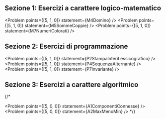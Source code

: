 
<Contest>

## Sezione 1: Esercizi a carattere logico-matematico

<Section>
  <Problem points={[5, 1, 0]} statement={M3CavalieriFurfanti} />
  <Problem points={[5, 1, 0]} statement={M6NumeroSpaccatoIn4} />
  <Problem points={[5, 1, 0]} statement={M8PotenzeDi10} />

  <Problem points={[5, 1, 0]} statement={M4Domino} />
  <Problem points={[5, 1, 0]} statement={M5SommeCoppie} />
  <Problem points={[5, 1, 0]} statement={M7NumeriColorati} />
</Section>

## Sezione 2: Esercizi di programmazione

<Section>
  <Problem points={[5, 1, 0]} statement={P5Mediana} />
  <Problem points={[5, 1, 0]} statement={P8IncrementaDi7} />
  <Problem points={[5, 1, 0]} statement={P9TrovaElemento} />

  <Problem points={[5, 1, 0]} statement={P2StampaInteriLessicografico} />
  <Problem points={[5, 1, 0]} statement={P4SequenzaAlternante} />
  <Problem points={[5, 1, 0]} statement={P7Invariante} />
</Section>

## Sezione 3: Esercizi a carattere algoritmico

<Section>
  <Problem points={[5, 0, 0]} statement={A3DueScatole} />
  {/* <Problem points={[5, 0, 0]} statement={A6Rettangli} />

  <Problem points={[5, 0, 0]} statement={A1ComponentiConnesse} />
  <Problem points={[5, 0, 0]} statement={A2MaxMenoMin} /> */}
</Section>

</Contest>
